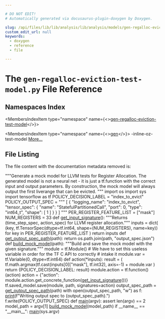 ```yaml
---

# DO NOT EDIT!
# Automatically generated via docusaurus-plugin-doxygen by Doxygen.

slug: /api/files/lib/lib/analysis/lib/analysis/models/gen-regalloc-eviction-test-model-py
custom_edit_url: null
keywords:
  - doxygen
  - reference
  - file

---
```





# The `gen-regalloc-eviction-test-model.py` File Reference

<DoxygenPage pluginConfig={pluginConfig}>



## Namespaces Index

<MembersIndex>

<MembersIndexItem
  type="namespace"
  name={<><a href="/docs/api/namespaces/gen-regalloc-eviction-test-model">gen-regalloc-eviction-test-model</a></>}>
</MembersIndexItem>

<MembersIndexItem
  type="namespace"
  name={<><a href="/docs/api/namespaces/gen">gen</a></>}>
-inline-oz-test-model <a href="/docs/api/namespaces/gen/#details">More...</a>
</MembersIndexItem>

</MembersIndex>


## File Listing

The file content with the documentation metadata removed is:

<ProgramListing>

<Link id="l00001" /><CodeLine lineNumber="1" lineLink="/docs/api/namespaces/gen-regalloc-eviction-test-model"><Highlight kind="stringliteral">&quot;&quot;&quot;Generate a mock model for LLVM tests for Register Allocation.</Highlight></CodeLine>
<Link id="l00002" /><CodeLine lineNumber="2"><Highlight kind="stringliteral">The generated model is not a neural net - it is just a tf.function with the</Highlight></CodeLine>
<Link id="l00003" /><CodeLine lineNumber="3"><Highlight kind="stringliteral">correct input and output parameters. By construction, the mock model will always</Highlight></CodeLine>
<Link id="l00004" /><CodeLine lineNumber="4"><Highlight kind="stringliteral">output the first liverange that can be evicted.</Highlight></CodeLine>
<Link id="l00005" /><CodeLine lineNumber="5"><Highlight kind="stringliteral">&quot;&quot;&quot;</Highlight><Highlight kind="normal"></Highlight></CodeLine>
<Link id="l00006" /><CodeLine lineNumber="6"><Highlight kind="normal"></Highlight><Highlight kind="keyword">import</Highlight><Highlight kind="normal"> os</Highlight></CodeLine>
<Link id="l00007" /><CodeLine lineNumber="7"><Highlight kind="normal"></Highlight><Highlight kind="keyword">import</Highlight><Highlight kind="normal"> sys</Highlight></CodeLine>
<Link id="l00008" /><CodeLine lineNumber="8"><Highlight kind="normal"></Highlight><Highlight kind="keyword">import</Highlight><Highlight kind="normal"> tensorflow </Highlight><Highlight kind="keyword">as</Highlight><Highlight kind="normal"> tf</Highlight></CodeLine>
<Link id="l00009" /><CodeLine lineNumber="9"><Highlight kind="normal"></Highlight></CodeLine>
<Link id="l00010" /><CodeLine lineNumber="10" lineLink="/docs/api/namespaces/gen-regalloc-eviction-test-model/#a765c28b3d993a71c45adfe8b3c5e26fa"><Highlight kind="normal">POLICY&#95;DECISION&#95;LABEL = </Highlight><Highlight kind="stringliteral">&quot;index&#95;to&#95;evict&quot;</Highlight><Highlight kind="normal"></Highlight></CodeLine>
<Link id="l00011" /><CodeLine lineNumber="11" lineLink="/docs/api/namespaces/gen-regalloc-eviction-test-model/#aa291f0a3b725d73709dc1aa76bba66c9"><Highlight kind="normal">POLICY&#95;OUTPUT&#95;SPEC = </Highlight><Highlight kind="stringliteral">&quot;&quot;&quot;</Highlight></CodeLine>
<Link id="l00012" /><CodeLine lineNumber="12"><Highlight kind="stringliteral">&#91;</Highlight></CodeLine>
<Link id="l00013" /><CodeLine lineNumber="13"><Highlight kind="stringliteral">    &#123;</Highlight></CodeLine>
<Link id="l00014" /><CodeLine lineNumber="14"><Highlight kind="stringliteral">        &quot;logging&#95;name&quot;: &quot;index&#95;to&#95;evict&quot;,</Highlight></CodeLine>
<Link id="l00015" /><CodeLine lineNumber="15"><Highlight kind="stringliteral">        &quot;tensor&#95;spec&quot;: &#123;</Highlight></CodeLine>
<Link id="l00016" /><CodeLine lineNumber="16"><Highlight kind="stringliteral">            &quot;name&quot;: &quot;StatefulPartitionedCall&quot;,</Highlight></CodeLine>
<Link id="l00017" /><CodeLine lineNumber="17"><Highlight kind="stringliteral">            &quot;port&quot;: 0,</Highlight></CodeLine>
<Link id="l00018" /><CodeLine lineNumber="18"><Highlight kind="stringliteral">            &quot;type&quot;: &quot;int64&#95;t&quot;,</Highlight></CodeLine>
<Link id="l00019" /><CodeLine lineNumber="19"><Highlight kind="stringliteral">            &quot;shape&quot;: &#91;</Highlight></CodeLine>
<Link id="l00020" /><CodeLine lineNumber="20"><Highlight kind="stringliteral">                1</Highlight></CodeLine>
<Link id="l00021" /><CodeLine lineNumber="21"><Highlight kind="stringliteral">            &#93;</Highlight></CodeLine>
<Link id="l00022" /><CodeLine lineNumber="22"><Highlight kind="stringliteral">        &#125;</Highlight></CodeLine>
<Link id="l00023" /><CodeLine lineNumber="23"><Highlight kind="stringliteral">    &#125;</Highlight></CodeLine>
<Link id="l00024" /><CodeLine lineNumber="24"><Highlight kind="stringliteral">&#93;</Highlight></CodeLine>
<Link id="l00025" /><CodeLine lineNumber="25"><Highlight kind="stringliteral">&quot;&quot;&quot;</Highlight><Highlight kind="normal"></Highlight></CodeLine>
<Link id="l00026" /><CodeLine lineNumber="26" lineLink="/docs/api/namespaces/gen-regalloc-eviction-test-model/#a80dd7a477a1537c5be21e14c06e70110"><Highlight kind="normal">PER&#95;REGISTER&#95;FEATURE&#95;LIST = &#91;</Highlight><Highlight kind="stringliteral">&quot;mask&quot;</Highlight><Highlight kind="normal">&#93;</Highlight></CodeLine>
<Link id="l00027" /><CodeLine lineNumber="27" lineLink="/docs/api/namespaces/gen-regalloc-eviction-test-model/#a819fd11156492eaed2497d8bd0ea90a2"><Highlight kind="normal">NUM&#95;REGISTERS = 33</Highlight></CodeLine>
<Link id="l00028" /><CodeLine lineNumber="28"><Highlight kind="normal"></Highlight></CodeLine>
<Link id="l00029" /><CodeLine lineNumber="29"><Highlight kind="normal"></Highlight></CodeLine>
<Link id="l00030" /><CodeLine lineNumber="30" lineLink="/docs/api/namespaces/gen-regalloc-eviction-test-model/#a9d4baaaa4d1082b1e375b64fb4d12737"><Highlight kind="normal"></Highlight><Highlight kind="keyword">def </Highlight><Highlight kind="normal"><a href="/docs/api/namespaces/gen-regalloc-eviction-test-model/#a9d4baaaa4d1082b1e375b64fb4d12737">get&#95;input&#95;signature</a>():</Highlight></CodeLine>
<Link id="l00031" /><CodeLine lineNumber="31"><Highlight kind="normal">    </Highlight><Highlight kind="stringliteral">&quot;&quot;&quot;Returns (time&#95;step&#95;spec, action&#95;spec) for LLVM register allocation.&quot;&quot;&quot;</Highlight><Highlight kind="normal"></Highlight></CodeLine>
<Link id="l00032" /><CodeLine lineNumber="32"><Highlight kind="normal">    inputs = dict(</Highlight></CodeLine>
<Link id="l00033" /><CodeLine lineNumber="33"><Highlight kind="normal">        (key, tf.TensorSpec(dtype=tf.int64, shape=(NUM&#95;REGISTERS), name=key))</Highlight></CodeLine>
<Link id="l00034" /><CodeLine lineNumber="34"><Highlight kind="normal">        </Highlight><Highlight kind="keywordflow">for</Highlight><Highlight kind="normal"> key </Highlight><Highlight kind="keywordflow">in</Highlight><Highlight kind="normal"> PER&#95;REGISTER&#95;FEATURE&#95;LIST</Highlight></CodeLine>
<Link id="l00035" /><CodeLine lineNumber="35"><Highlight kind="normal">    )</Highlight></CodeLine>
<Link id="l00036" /><CodeLine lineNumber="36"><Highlight kind="normal">    </Highlight><Highlight kind="keywordflow">return</Highlight><Highlight kind="normal"> inputs</Highlight></CodeLine>
<Link id="l00037" /><CodeLine lineNumber="37"><Highlight kind="normal"></Highlight></CodeLine>
<Link id="l00038" /><CodeLine lineNumber="38"><Highlight kind="normal"></Highlight></CodeLine>
<Link id="l00039" /><CodeLine lineNumber="39" lineLink="/docs/api/namespaces/gen-regalloc-eviction-test-model/#a19ab24b1a465e259a56ea4edb4c59fc4"><Highlight kind="normal"></Highlight><Highlight kind="keyword">def </Highlight><Highlight kind="normal"><a href="/docs/api/namespaces/gen-regalloc-eviction-test-model/#a19ab24b1a465e259a56ea4edb4c59fc4">get&#95;output&#95;spec&#95;path</a>(path):</Highlight></CodeLine>
<Link id="l00040" /><CodeLine lineNumber="40"><Highlight kind="normal">    </Highlight><Highlight kind="keywordflow">return</Highlight><Highlight kind="normal"> os.path.join(path, </Highlight><Highlight kind="stringliteral">&quot;output&#95;spec.json&quot;</Highlight><Highlight kind="normal">)</Highlight></CodeLine>
<Link id="l00041" /><CodeLine lineNumber="41"><Highlight kind="normal"></Highlight></CodeLine>
<Link id="l00042" /><CodeLine lineNumber="42"><Highlight kind="normal"></Highlight></CodeLine>
<Link id="l00043" /><CodeLine lineNumber="43" lineLink="/docs/api/namespaces/gen-regalloc-eviction-test-model/#aebc0794619dce658c82bf5f6b020a2ab"><Highlight kind="normal"></Highlight><Highlight kind="keyword">def </Highlight><Highlight kind="normal"><a href="/docs/api/namespaces/gen-regalloc-eviction-test-model/#aebc0794619dce658c82bf5f6b020a2ab">build&#95;mock&#95;model</a>(path):</Highlight></CodeLine>
<Link id="l00044" /><CodeLine lineNumber="44"><Highlight kind="normal">    </Highlight><Highlight kind="stringliteral">&quot;&quot;&quot;Build and save the mock model with the given signature.&quot;&quot;&quot;</Highlight><Highlight kind="normal"></Highlight></CodeLine>
<Link id="l00045" /><CodeLine lineNumber="45"><Highlight kind="normal">    module = tf.Module()</Highlight></CodeLine>
<Link id="l00046" /><CodeLine lineNumber="46"><Highlight kind="normal">    </Highlight><Highlight kind="comment"># We have to set this useless variable in order for the TF C API to correctly</Highlight><Highlight kind="normal"></Highlight></CodeLine>
<Link id="l00047" /><CodeLine lineNumber="47"><Highlight kind="normal">    </Highlight><Highlight kind="comment"># intake it</Highlight><Highlight kind="normal"></Highlight></CodeLine>
<Link id="l00048" /><CodeLine lineNumber="48"><Highlight kind="normal">    module.var = tf.Variable(0, dtype=tf.int64)</Highlight></CodeLine>
<Link id="l00049" /><CodeLine lineNumber="49"><Highlight kind="normal"></Highlight></CodeLine>
<Link id="l00050" /><CodeLine lineNumber="50"><Highlight kind="normal">    </Highlight><Highlight kind="keyword">def </Highlight><Highlight kind="normal">action(&#42;inputs):</Highlight></CodeLine>
<Link id="l00051" /><CodeLine lineNumber="51"><Highlight kind="normal">        result = (</Highlight></CodeLine>
<Link id="l00052" /><CodeLine lineNumber="52"><Highlight kind="normal">            tf.math.argmax(tf.cast(inputs&#91;0&#93;&#91;</Highlight><Highlight kind="stringliteral">&quot;mask&quot;</Highlight><Highlight kind="normal">&#93;, tf.int32), axis=-1) + module.var</Highlight></CodeLine>
<Link id="l00053" /><CodeLine lineNumber="53"><Highlight kind="normal">        )</Highlight></CodeLine>
<Link id="l00054" /><CodeLine lineNumber="54"><Highlight kind="normal">        </Highlight><Highlight kind="keywordflow">return</Highlight><Highlight kind="normal"> &#123;POLICY&#95;DECISION&#95;LABEL: result&#125;</Highlight></CodeLine>
<Link id="l00055" /><CodeLine lineNumber="55"><Highlight kind="normal"></Highlight></CodeLine>
<Link id="l00056" /><CodeLine lineNumber="56"><Highlight kind="normal">    module.action = tf.function()(action)</Highlight></CodeLine>
<Link id="l00057" /><CodeLine lineNumber="57"><Highlight kind="normal">    action = &#123;</Highlight><Highlight kind="stringliteral">&quot;action&quot;</Highlight><Highlight kind="normal">: module.action.get&#95;concrete&#95;function(<a href="/docs/api/namespaces/gen-regalloc-eviction-test-model/#a9d4baaaa4d1082b1e375b64fb4d12737">get&#95;input&#95;signature</a>())&#125;</Highlight></CodeLine>
<Link id="l00058" /><CodeLine lineNumber="58"><Highlight kind="normal">    tf.saved&#95;model.save(module, path, signatures=action)</Highlight></CodeLine>
<Link id="l00059" /><CodeLine lineNumber="59"><Highlight kind="normal">    output&#95;spec&#95;path = <a href="/docs/api/namespaces/gen-regalloc-eviction-test-model/#a19ab24b1a465e259a56ea4edb4c59fc4">get&#95;output&#95;spec&#95;path</a>(path)</Highlight></CodeLine>
<Link id="l00060" /><CodeLine lineNumber="60"><Highlight kind="normal">    </Highlight><Highlight kind="keyword">with</Highlight><Highlight kind="normal"> open(output&#95;spec&#95;path, </Highlight><Highlight kind="stringliteral">&quot;w&quot;</Highlight><Highlight kind="normal">) </Highlight><Highlight kind="keyword">as</Highlight><Highlight kind="normal"> f:</Highlight></CodeLine>
<Link id="l00061" /><CodeLine lineNumber="61"><Highlight kind="normal">        <a href="/docs/api/files/lib/lib/object/archivewriter-cpp/#aa9f638c7ae7fdd206a6c60e26bef9751">print</a>(f</Highlight><Highlight kind="stringliteral">&quot;Writing output spec to &#123;output&#95;spec&#95;path&#125;.&quot;</Highlight><Highlight kind="normal">)</Highlight></CodeLine>
<Link id="l00062" /><CodeLine lineNumber="62"><Highlight kind="normal">        f.write(POLICY&#95;OUTPUT&#95;SPEC)</Highlight></CodeLine>
<Link id="l00063" /><CodeLine lineNumber="63"><Highlight kind="normal"></Highlight></CodeLine>
<Link id="l00064" /><CodeLine lineNumber="64"><Highlight kind="normal"></Highlight></CodeLine>
<Link id="l00065" /><CodeLine lineNumber="65" lineLink="/docs/api/namespaces/gen-regalloc-eviction-test-model/#aa78793359f0fed5ee5638f1a79bd47e5"><Highlight kind="normal"></Highlight><Highlight kind="keyword">def </Highlight><Highlight kind="normal"><a href="/docs/api/namespaces/gen-regalloc-eviction-test-model/#aa78793359f0fed5ee5638f1a79bd47e5">main</a>(argv):</Highlight></CodeLine>
<Link id="l00066" /><CodeLine lineNumber="66"><Highlight kind="normal">    </Highlight><Highlight kind="keyword">assert</Highlight><Highlight kind="normal"> len(argv) == 2</Highlight></CodeLine>
<Link id="l00067" /><CodeLine lineNumber="67"><Highlight kind="normal">    model&#95;path = argv&#91;1&#93;</Highlight></CodeLine>
<Link id="l00068" /><CodeLine lineNumber="68"><Highlight kind="normal">    <a href="/docs/api/namespaces/gen-regalloc-eviction-test-model/#aebc0794619dce658c82bf5f6b020a2ab">build&#95;mock&#95;model</a>(model&#95;path)</Highlight></CodeLine>
<Link id="l00069" /><CodeLine lineNumber="69"><Highlight kind="normal"></Highlight></CodeLine>
<Link id="l00070" /><CodeLine lineNumber="70"><Highlight kind="normal"></Highlight></CodeLine>
<Link id="l00071" /><CodeLine lineNumber="71"><Highlight kind="normal"></Highlight><Highlight kind="keywordflow">if</Highlight><Highlight kind="normal"> &#95;&#95;name&#95;&#95; == </Highlight><Highlight kind="stringliteral">&quot;&#95;&#95;main&#95;&#95;&quot;</Highlight><Highlight kind="normal">:</Highlight></CodeLine>
<Link id="l00072" /><CodeLine lineNumber="72"><Highlight kind="normal">    <a href="/docs/api/namespaces/gen-regalloc-eviction-test-model/#aa78793359f0fed5ee5638f1a79bd47e5">main</a>(sys.argv)</Highlight></CodeLine>

</ProgramListing>


</DoxygenPage>
